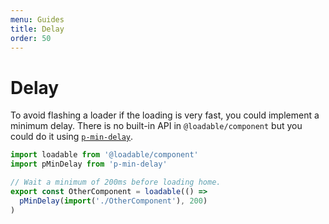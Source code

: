 ```yaml
---
menu: Guides
title: Delay
order: 50
---
```


# Delay

To avoid flashing a loader if the loading is very fast, you could implement a minimum delay. There is no built-in API in `@loadable/component` but you could do it using [`p-min-delay`](https://github.com/sindresorhus/p-min-delay).

```js
import loadable from '@loadable/component'
import pMinDelay from 'p-min-delay'

// Wait a minimum of 200ms before loading home.
export const OtherComponent = loadable(() =>
  pMinDelay(import('./OtherComponent'), 200)
)
```
